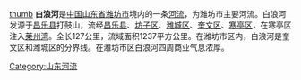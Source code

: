 [[file:20211212_Bailang_River_07.jpg|thumb]]
'''白浪河'''是[[中国|中国]][[山东省|山东省]][[潍坊市|潍坊市]]境内的一条[[河流|河流]]，为潍坊市主要河流。白浪河发源于[[昌乐县|昌乐县]]打鼓山，流经[[昌乐县|昌乐县]]、[[坊子区|坊子区]]、[[潍城区|潍城区]]、[[奎文区|奎文区]]、[[寒亭区|寒亭区]]，在寒亭区注入[[莱州湾|莱州湾]]。全长127公里，流域面积1237平方公里。在潍坊市区内，白浪河是奎文区和潍城区的分界线。在潍坊市区白浪河四周商业气息浓厚。

{{山东小作品}}

{{山东沿海诸河}}

[[Category:山东河流|Category:山东河流]]